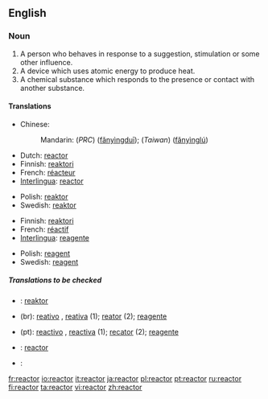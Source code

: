 ==English==

===Noun===
{{en-noun}}

# A person who behaves in response to a suggestion, stimulation or some other influence.
# A device which uses atomic energy to produce heat.
# A chemical substance which responds to the presence or contact with another substance.

====Translations====
{{trans-top|a person who behaves in response to a suggestion, stimulation or some other influence}}
{{trans-mid}}
{{trans-bottom}}

{{trans-top|a device which uses atomic energy to produce heat}}
*Chinese:
*:Mandarin: (''PRC'') {{zh-ts|反應堆|反应堆}} ([[fǎnyìngduī]]); (''Taiwan'') {{zh-ts|反應爐|反应炉}} ([[fǎnyìnglú]])
*Dutch: [[#Dutch|reactor]]
*Finnish: [[reaktori]]
*French: [[réacteur]]
*[[Interlingua]]: [[#Interlingua|reactor]]
{{trans-mid}}
*Polish: [[reaktor]]
*Swedish: [[reaktor]] {{c}}
{{trans-bottom}}

{{trans-top|a chemical substance which responds to the presence or contact with another substance}}
*Finnish: [[reaktori]]
*French: [[réactif]]
*[[Interlingua]]: [[reagente]]
{{trans-mid}}
*Polish: [[reagent]]
*Swedish: [[reagent]] {{c}}
{{trans-bottom}}

=====Translations to be checked=====
{{checktrans}}
*{{ttbc|Indonesian}}: [[reaktor]]
*{{ttbc|Portuguese}} (br): [[reativo]] {{m}}, [[reativa]] {{f}} (1); [[reator]] {{m}} (2); [[reagente]] {{m}}
*{{ttbc|Portuguese}} (pt): [[reactivo]] {{m}}, [[reactiva]] {{f}} (1); [[recator]] {{m}} (2); [[reagente]] {{m}}
*{{ttbc|Spanish}}: [[#Spanish|reactor]]
*{{ttbc|Thai}}: {{THchar|[[เตาปฏิกรณ์]]}}

[[fr:reactor]]
[[io:reactor]]
[[it:reactor]]
[[ja:reactor]]
[[pl:reactor]]
[[pt:reactor]]
[[ru:reactor]]
[[fi:reactor]]
[[ta:reactor]]
[[vi:reactor]]
[[zh:reactor]]